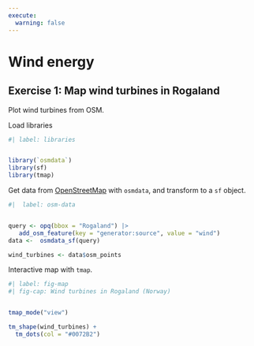 ```yaml
---
execute:
  warning: false
---
```


# Wind energy {.unnumbered}

## Exercise 1: Map wind turbines in Rogaland

Plot wind turbines from OSM.

Load libraries

```r
#| label: libraries


library(`osmdata`)
library(sf)
library(tmap)

```

Get data from [OpenStreetMap](https://www.openstreetmap.org/) with `osmdata`, and transform to a `sf` object. 

```r
#|  label: osm-data


query <- opq(bbox = "Rogaland") |> 
   add_osm_feature(key = "generator:source", value = "wind")
data <-  osmdata_sf(query)

wind_turbines <- data$osm_points 

```

Interactive map with `tmap`. 

```r
#| label: fig-map
#| fig-cap: Wind turbines in Rogaland (Norway)


tmap_mode("view")

tm_shape(wind_turbines) +
  tm_dots(col = "#0072B2")

```
